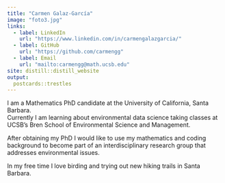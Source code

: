 ```yaml
---
title: "Carmen Galaz-García"
image: "foto3.jpg"
links:
  - label: LinkedIn
    url: "https://www.linkedin.com/in/carmengalazgarcia/"
  - label: GitHub
    url: "https://github.com/carmengg"
  - label: Email
    url: "mailto:carmengg@math.ucsb.edu"
site: distill::distill_website
output:
  postcards::trestles
---
```

 
I am a Mathematics PhD candidate at the University of California, Santa Barbara.  
Currently I am learning about environmental data science taking classes at UCSB's Bren School of Environmental Science and Management. 

After obtaining my PhD I would like to use my mathematics and coding background to become part of an interdisciplinary research group that addresses environmental issues. 

In my free time I love birding and trying out new hiking trails in Santa Barbara. 

